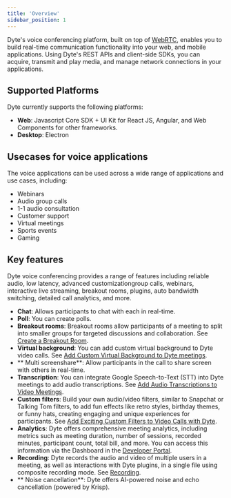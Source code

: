 ```yaml
---
title: 'Overview'
sidebar_position: 1
---
```


Dyte's voice conferencing platform, built on top of [WebRTC](https://dyte.io/blog/webrtc/), enables you to build real-time communication functionality into your web, and mobile applications. Using Dyte's REST APIs and client-side SDKs, you can acquire, transmit and play media, and manage network connections in your applications.

## Supported Platforms

Dyte currently supports the following platforms:

- **Web**: Javascript Core SDK + UI Kit for React JS, Angular, and Web Components for other frameworks.
- **Desktop**: Electron

## Usecases for voice applications

The voice applications can be used across a wide range of applications and use cases, including:

- Webinars
- Audio group calls
- 1-1 audio consultation
- Customer support
- Virtual meetings
- Sports events
- Gaming

## Key features

Dyte voice conferencing provides a range of features including reliable audio, low latency, advanced customizationgroup calls, webinars, interactive live streaming, breakout rooms, plugins, auto bandwidth switching, detailed call analytics, and more.

- **Chat**: Allows participants to chat with each in real-time.
- **Poll**: You can create polls.
- **Breakout rooms**: Breakout rooms allow participants of a meeting to split into smaller groups for targeted discussions and collaboration. See [Create a Breakout Room](/guides/capabilities/breakoutroom/create-breakout-rooms).
- **Virtual background**: You can add custom virtual background to Dyte video calls. See [Add Custom Virtual Background to Dyte meetings](/guides/capabilities/customization/add-virtual-background).
- ** Multi screenshare**: Allow participants in the call to share screen with others in real-time.
- **Transcription**: You can integrate Google Speech-to-Text (STT) into Dyte meetings to add audio transcriptions. See [Add Audio Transcriptions to Video Meetings](https://dyte.io/blog/audio-transcriptions-video-meeting/).
- **Custom filters**: Build your own audio/video filters, similar to Snapchat or Talking Tom filters, to add fun effects like retro styles, birthday themes, or funny hats, creating engaging and unique experiences for participants. See [Add Exciting Custom Filters to Video Calls with Dyte](https://dyte.io/blog/streams-blog/).
- **Analytics**: Dyte offers comprehensive meeting analytics, including metrics such as meeting duration, number of sessions, recorded minutes, participant count, total bill, and more. You can access this information via the Dashboard in the [Developer Portal](https://dev.dyte.io/dashboard).
- **Recording**: Dyte records the audio and video of multiple users in a meeting, as well as interactions with Dyte plugins, in a single file using composite recording mode. See [Recording](/guides/capabilities/recording).
- ** Noise cancellation**: Dyte offers AI-powered noise and echo cancellation (powered by Krisp).

